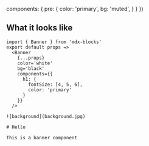   components: {
    pre: {
      color: 'primary',
      bg: 'muted',
    }
  }
})

## What it looks like

```mdx
import { Banner } from 'mdx-blocks'
export default props =>
  <Banner
    {...props}
    color='white'
    bg='black'
    components={{
      h1: {
        fontSize: [4, 5, 6],
        color: 'primary'
      }
    }}
  />

![background](background.jpg)

# Hello

This is a banner component
```
